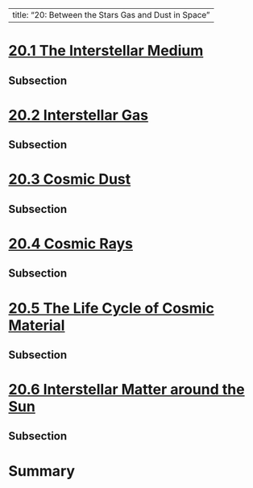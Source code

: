 
---
title: "20: Between the Stars Gas and Dust in Space"
---


# [20.1 The Interstellar Medium](https://openstax.org/books/astronomy-2e/pages/20-1-the-interstellar-medium)

## Subsection 

# [20.2 Interstellar Gas](https://openstax.org/books/astronomy-2e/pages/20-2-interstellar-gas)

## Subsection 

# [20.3 Cosmic Dust](https://openstax.org/books/astronomy-2e/pages/20-3-cosmic-dust)

## Subsection 

# [20.4 Cosmic Rays](https://openstax.org/books/astronomy-2e/pages/20-4-cosmic-rays)

## Subsection 

# [20.5 The Life Cycle of Cosmic Material](https://openstax.org/books/astronomy-2e/pages/20-5-the-life-cycle-of-cosmic-material)

## Subsection 

# [20.6 Interstellar Matter around the Sun](https://openstax.org/books/astronomy-2e/pages/20-6-interstellar-matter-around-the-sun)

## Subsection 

# Summary
